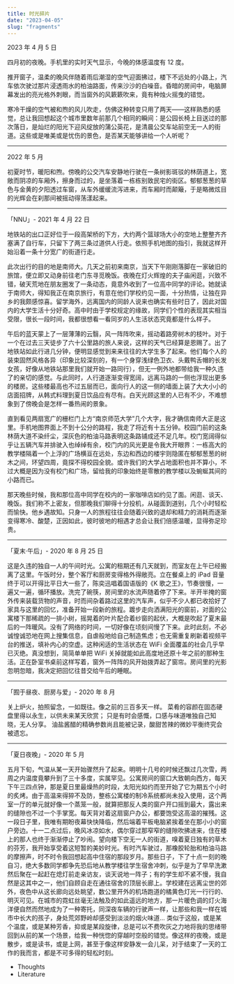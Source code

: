 ```yaml
---
title: 时光碎片
date: "2023-04-05"
slug: "fragments"
---
```


2023 年 4 月 5 日

四月初的夜晚。手机里的实时天气显示，今晚的体感温度有 12 度。

推开窗子，温柔的晚风伴随着雨后潮湿的空气迎面拂过，楼下不远处的小路上，汽车依次驶过那片浸透雨水的柏油路面，传来沙沙的白噪音。昏暗的房间中，电脑屏幕发出的亮光格外刺眼，而当窗外的风簌簌吹来，竟有种烛火摇曳的错觉。

寒冷干燥的空气被和煦的风儿吹走，仿佛这种转变只用了两天——这样熟悉的感觉，总让我回想起这个城市里数年前那几个相同的瞬间：是公园长椅上目送过的那次落日，是灿烂的阳光下迎风绽放的蒲公英花，是清晨公交车站前空无一人的街道。这些或是唯美或是忧伤的景色，是否某天能够讲给一个人听呢？

---

2022 年 5 月

初夏时节，暖阳和煦。傍晚的公交汽车安静地行驶在一条树影斑驳的林荫道上，宽敞而阴凉的车厢外，擦身而过的，是坐落着一栋栋别致民宅的街区。郁郁葱葱的草色与金黄的夕阳透过车窗，从车外缓缓流泻进来，而车厢时而颠簸，于是略微炫目的光辉会在刹那间被摇动得荡漾起来。

---

「NNU」- 2021 年 4 月 22 日

地铁站的出口正好位于一段高架桥的下方，大约两个篮球场大小的空地上整整齐齐塞满了自行车，只留下了两三条过道供人行走。依照手机地图的指引，我就这样开始沿着一条十分宽广的街道行走。

此次出行的目的地是南师大。几天之前初来南京，当天下午刚刚落脚在一家破旧的旅馆，便立即又动身前往老门东寻觅晚饭。夜晚在灯火辉煌的夫子庙闲逛，兴致不错，破天荒地在朋友圈发了一条动态，竟意外收到了一位高中同学的评论。她就读于南师大，得知我正在南京旅行，有意在他们学校约见一面，十分热情，让独在异乡的我颇感惊喜。留学海外，远离国内的同龄人说来也确实有些时日了，因此对国内的大学生活十分好奇。高中时由于学校规定的缘故，同学们个性的表现其实相当受限，很长一段时间，我都很想看一看同岁的人生活状态究竟都是什么样子。

午后的蓝天蒙上了一层薄薄的云翳，风一阵阵吹来，摇动着路旁树木的枝叶。对于一个在过去三天徒步了六十公里路的旅人来说，这样的天气已经算是恩赐了。出了地铁站如此行进几分钟，便明显感觉到来来往往的大学生多了起来。他们每个人的装束固然风格各异（印象比较深刻的，有一个身穿浅绿色卫衣、头戴鸭舌帽的长发女孩，好像从地铁站那里我们就开始一路同行），但无一例外地都带给我一种久违了的亲切的感觉。与此同时，人行道逐渐变得宽阔，远离马路的一侧也浮现出更多的楼房。这些楼最高也不过五层而已，面向行人的这一侧的墙面上装了大大小小的店面招牌，从韩式料理到夏日饮品应有尽有。白天光顾这里的人已有不少，不难想象到了傍晚会是怎样一番热闹的景象。

直到看见两扇宽广的栅栏门上方“南京师范大学”几个大字，我才确信南师大正是这里。手机地图界面上不到十公分的路程，我走了将近有十五分钟。校园门前的这条林荫大道不染纤尘，深灰色的柏油马路表明这条路铺成还不足几年。校门宽阔得似乎让五辆汽车并排驶入也绰绰有余，校门内的风光更是令我大开眼界：一栋高大的教学楼隔着一个上浮的广场横亘在远处，东边和西边的楼宇则隐匿在郁郁葱葱的树木之间，环望四周，竟探不得校园全貌。或许我们的大学占地面积也并不算小，不过大概是因为没有校门和广场，留给我的印象始终是零散的教学楼以及蜿蜒其间的小路而已。

那天晚些时候，我和那位高中同学在校内的一家咖啡店如约见了面。闲逛、谈天、晚饭。我们称不上密友，但那晚我们聊得十分投机，从碰面到道别，几个小时轻松而愉快。他乡遇故知。只身一人的旅程往往会随着兴致的退却和精力的消耗而逐渐变得寒冷、酸楚，正因如此，彼时彼地的相遇才总会让我们倍感温暖，显得弥足珍贵。

---

「夏末·午后」- 2020 年 8 月 25 日

这是久违的独自一人的午间时光。公寓的租期还有几天就到，而室友在上午已经搬离了这里。午饭时分，整个客厅和厨房变得格外得敞亮。立在餐桌上的 iPad 音量终于可以开得比平日大一些了，陈奕迅唱着国语版的《K 歌之王》，节奏很慢，一遍又一遍，循环播放。洗完了碗筷，房间里的水流声随着停了下来。半开半掩的窗外传来装载货物的声音，时而间杂着路过这里的汽车声，似乎不少人都已收拾好了家具与这里的回忆，准备开始一段新的旅程。踱步走向洒满阳光的窗前，对面的公寓楼下那稀疏的一排小树，摇晃着的叶片配合着纱窗的起伏，大概是吹起了夏末最后的一阵暖风。没有了网络的时间，一切好像在顷刻间慢了下来。此时此刻，不必诚惶诚恐地在网上搜集信息，自虐般地给自己制造焦虑；也无需重复刷新着视频平台的推送，填补内心的空虚。这种闲适的生活状态在 WiFi 全面覆盖的社会几乎早已灭绝。真没想到，简简单单把 WiFi 关掉就能如此高度地还原十年之前的那种生活。正在卧室书桌前这样写着，窗外一阵阵的风开始拨弄起了窗帘。房间里的光影忽明忽暗，我决定把回忆往昔交给午后的睡眠。

---

「囿于昼夜、厨房与爱」- 2020 年 8 月

关上炉火，拍照留念，一如既往。像之前的三百多天一样。
菜肴的容颜在固态硬盘里得以永生，以供未来某天欣赏；
只是有时会感慨，口感与味道唯独自己知晓，无人分享。
油盐酱醋的精确参数尚且能被记录，酸甜苦辣的微妙平衡终究会被遗忘。

---

「夏日夜晚」- 2020 年 5 月

五月下旬，气温从某一天开始骤然升了起来。明明十几号的时候还飘过几次雪，两周之内温度竟攀升到了三十多度，实属罕见。公寓房间的窗口大致朝向西方，每天下午三四点钟，那是夏日里最燥热的时段，太阳光如约而至开始了它为期五个小时的炙烤。由于高温来得猝不及防，整栋公寓楼的制冷系统都尚未投入使用，这个两室一厅的单元就好像一个蒸笼一般，就算把那反人类的窗户开口摇到最大，露出来的缝隙也不过一个手掌宽。每天背对着这扇窗户办公，都要饱受这高温的摧残。这一段日子里，我唯有期盼夜幕快快降临，然后端着平板电脑紧挨着坐在那小小的窗户旁边。十一二点过后，晚风冰凉如水，偶尔穿过那窄窄的缝隙吹拂进来，住在楼上的那人也终于渐渐停止了吵闹。望向楼下空无一人的街道，嗅着夏日独有的草木的芬芳，我开始享受着这短暂的美妙时光。有时汽车驶过，那橡胶轮胎和柏油马路的摩擦声，时不时令我回想起高中住宿的那段岁月。那些日子，下了十点一刻的晚自习，绝大多数同学都争先恐后地从教学楼往学生宿舍冲刺，似乎是为了早早洗漱然后聚在一起赶在熄灯前走亲访友，谈天说地一阵子；有的学生却不紧不慢，我自然是这其中之一，他们自顾自走在通往宿舍的顶层长廊上。学校建在远离尘世的郊外，夜色中从这长廊向远处眺望，数公里开外的机场跑道的橘黄色灯光一行行的、明灭可见。在城市的霓虹丝毫无法触及的如此遥远的地方，那一片暖色调的灯火海洋便自然而然地成为了一种寄托，同深夜车辆的行驶声一样，让那些和我一样在城市中长大的孩子，身处荒郊野岭却感受到淡淡的烟火味道... 类似于这般，或是某个温度，或是某种芳香，抑或是某段旋律，总是可以不费吹灰之力地将我的思绪带回到从前的某一个场景，给我一种恍惚的穿越时空般的错觉。像这样的夜晚，或是散步，或是读书，或是上网，甚至于像这样安静发一会儿呆，对于结束了一天的工作的我而言，都是不可多得的轻松时刻。

* Thoughts
* Literature